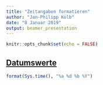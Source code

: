 ```yaml
---
title: "Zeitangaben formatieren"
author: "Jan-Philipp Kolb"
date: "8 Januar 2019"
output: beamer_presentation
---
```


```r
knitr::opts_chunk$set(echo = FALSE)
```

## [Datumswerte](https://www.statmethods.net/input/dates.html)

```r
format(Sys.time(), "%a %d %b %Y")
```

